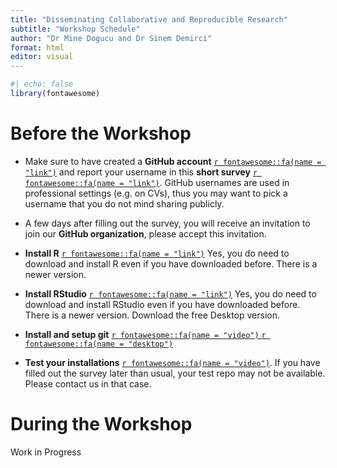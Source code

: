 ```yaml
---
title: "Disseminating Collaborative and Reproducible Research"
subtitle: "Workshop Schedule"
author: "Dr Mine Dogucu and Dr Sinem Demirci"
format: html
editor: visual
---
```


```r
#| echo: false
library(fontawesome)
```

# Before the Workshop

-   Make sure to have created a **GitHub account** <a href = "https://github.com/" target="_blank"> `r fontawesome::fa(name = "link")`</a> and report your username in this **short survey** <a href = "" target="_blank"> `r fontawesome::fa(name = "link")`</a>. GitHub usernames are used in professional settings (e.g. on CVs), thus you may want to pick a username that you do not mind sharing publicly.

-   A few days after filling out the survey, you will receive an invitation to join our **GitHub organization**, please accept this invitation.

-   **Install R** <a href = "https://mirror.las.iastate.edu/CRAN/" target="_blank"> `r fontawesome::fa(name = "link")`</a> Yes, you do need to download and install R even if you have downloaded before. There is a newer version.

-   **Install RStudio** <a href = "https://www.rstudio.com/products/rstudio/download/" target="_blank"> `r fontawesome::fa(name = "link")`</a> Yes, you do need to download and install RStudio even if you have downloaded before. There is a newer version. Download the free Desktop version.

-   **Install and setup git** <a href = "https://drive.google.com/file/d/1_I9fOIpBs1Oc1EkFKd-BMe_X2_NpP3um/view?usp=share_link" target="_blank"> `r fontawesome::fa(name = "video")` </a> <a href = "https://disseminate-collaborate-reproduce.github.io/slides/00-install-git.html" target="_blank"> `r fontawesome::fa(name = "desktop")`</a>

-   **Test your installations** <a href = "https://drive.google.com/file/d/1rTOWcau0oTPvxb-pCRHAXIRXikjs3Lyf/view?usp=share_link" target="_blank"> `r fontawesome::fa(name = "video")`</a>. If you have filled out the survey later than usual, your test repo may not be available. Please contact us in that case.

# During the Workshop

Work in Progress

